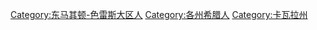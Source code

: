 [[Category:东马其顿-色雷斯大区人|Category:东马其顿-色雷斯大区人]]
[[Category:各州希腊人|Category:各州希腊人]]
[[Category:卡瓦拉州|Category:卡瓦拉州]]